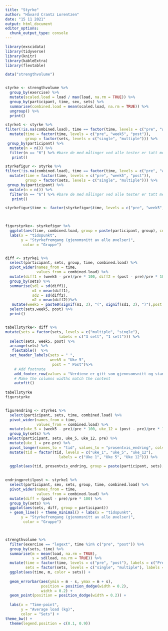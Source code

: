 ```yaml
---
title: "Styrke"
author: "Håvard Crantz Lorentzen"
date: "15 11 2021"
output: html_document
editor_options: 
  chunk_output_type: console
---
```



```r
library(exscidata)
library(tidyverse)
library(knitr)
library(kableExtra)
library(flextable)

data("strengthvolume")


styrke <- strengthvolume %>%
  group_by(exercise) %>%
  mutate(scaled.load = load / max(load, na.rm = TRUE)) %>%
  group_by(participant, time, sex, sets) %>%
  summarise(combined.load = mean(scaled.load, na.rm = TRUE)) %>%
  ungroup() %>%
  print()

styrke1 <- styrke %>%
filter(!is.na(combined.load), time == factor(time, levels = c("pre", "week5", "post"))) %>%
  mutate(time = factor(time, levels = c("pre", "week5", "post")),
         group = factor(sets, levels = c("single", "multiple"))) %>% 
 group_by(participant) %>%
  mutate(n = n()) %>%
  filter(n == "6") %>% #bare de med målinger ved alle tester er tatt med.
   print()

styrkefigur <- styrke %>%
filter(!is.na(combined.load), time == factor(time, levels = c("pre", "week5", "post"))) %>%
  mutate(time = factor(time, levels = c("pre", "week5", "post")),
         group = factor(sets, levels = c("single", "multiple"))) %>% 
 group_by(participant) %>%
  mutate(n = n()) %>%
  filter(n == "6") %>% #bare de med målinger ved alle tester er tatt med.
   print()

styrkefigur$time <- factor(styrkefigur$time, levels = c("pre", "week5", "post"),labels = c("Pre-test", "5 uker-test", "Post-test"))


                                                                                   
figurstyrke<- styrkefigur %>%
  ggplot(aes(time, combined.load, group = paste(participant, group), color = group)) + geom_line() + theme_minimal() + 
  labs(x = "tidspunkt",
       y = "Styrkefremgang (gjenomsnitt av alle øvelser)",
        color = "Gruppe")


diff <- styrke1 %>%
  select(participant, sets, group, time, combined.load) %>%
  pivot_wider(names_from = time,
              values_from = combined.load) %>%
  mutate(diff1 = (week5 - pre)/pre * 100, diff2 = (post - pre)/pre * 100)  %>%
  group_by(sets) %>%
  summarise(sd1 = sd(diff1),
            m1 = mean(diff1),
            sd2 = sd(diff2),
            m2 = mean(diff2))%>%
   mutate(week5 = paste0(signif(m1, 3), "(", signif(sd1, 3), ")"),post = paste0(signif(m2, 3), "(", signif(sd2, 3), ")")) %>%
  select(sets,week5, post) %>%
  print()


tabellstyrke<- diff %>%
mutate(sets = factor(sets, levels = c("multiple", "single"), 
                        labels = c("3 sett", "1 sett"))) %>%
  select(sets, week5, post) %>%
  arrange(sets) %>%
   flextable()  %>%
  set_header_labels(sets = " ",
                    week5 = "Uke 5", 
                     post = " Post")%>%
    # Add footnote
    add_footer_row(values = "Verdiene er gitt som gjennsomsnitt og standardavvik (SD)", colwidths = 3) %>%
    # Make the columns widths match the content
    autofit()
  
tabellstyrke
figurstyrke


figurendring <- styrke1 %>%
  select(participant, sets, time, combined.load) %>%
  pivot_wider(names_from = time,
              values_from = combined.load) %>%
  mutate(uke_5 = (week5 - pre)/pre * 100, uke_12 = (post - pre)/pre * 100)  %>%
  group_by(sets) %>%
 select(participant, sets, uke_5, uke_12, pre) %>%
  mutate(uke_1 = pre-pre) %>%
  pivot_longer(names_to = "tid", values_to = "prosentvis_endring", cols = c(uke_1, uke_5, uke_12)) %>%
  mutate(tid = factor(tid, levels = c("uke_1", "uke_5", "uke_12"), 
                        labels = c("Uke 1", "Uke 5", "Uke 12"))) %>%
  
  ggplot(aes(tid, prosentvis_endring, group = paste(participant, sets), color = sets)) + geom_line() + theme_minimal()
 

endringpretilpost <- styrke1 %>%
  select(participant, sex, sets, group, time, combined.load) %>%
  pivot_wider(names_from = time,
              values_from = combined.load) %>%
  mutate(diff = (post - pre)/pre * 100) %>%
  group_by(sets) %>%
  ggplot(aes(sets, diff, group = participant))
  + geom_line() + theme_minimal() + labs(x = "tidspunkt",
       y = "Styrkefremgang (gjenomsnitt av alle øvelser)",
        color = "Gruppe")



strengthvolume %>%
  filter(exercise == "legext", time %in% c("pre", "post")) %>%
  group_by(sets, time) %>%
  summarise(m = mean(load, na.rm = TRUE), 
            s = sd(load, na.rm = TRUE)) %>%
  mutate(time = factor(time, levels = c("pre", "post"), labels = c("Pre-training", "Post-training")), 
         sets = factor(sets, levels = c("single", "multiple"), labels = c("Single-set", "Multiple-set"))) %>%
  ggplot(aes(time, m, color = sets)) + 
  
  geom_errorbar(aes(ymin = m - s, ymax = m + s), 
                position = position_dodge(width = 0.2), 
                width = 0.2) +
  geom_point(position = position_dodge(width = 0.2)) +
  
  labs(x = "Time-point", 
       y = "Average load (kg)", 
       color = "Sets") +
theme_bw() + 
  theme(legend.position = c(0.1, 0.9))

```

